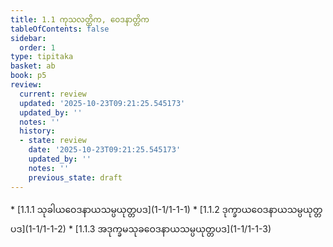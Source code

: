 ```yaml
---
title: 1.1 ကုသလတ္တိက, ဝေဒနာတ္တိက
tableOfContents: false
sidebar:
  order: 1
type: tipitaka
basket: ab
book: p5
review:
  current: review
  updated: '2025-10-23T09:21:25.545173'
  updated_by: ''
  notes: ''
  history:
  - state: review
    date: '2025-10-23T09:21:25.545173'
    updated_by: ''
    notes: ''
    previous_state: draft
---
```



<ReviewStatus review={frontmatter.review} showDetails={true} />

<HypothesisAnnotation frontmatter={frontmatter} />

<DynamicBreadcrumb />



<TableOfContents book="p5" section="1.1">
* [1.1.1 သုခါယဝေဒနာယသမ္ပယုတ္တပဒ](1-1/1-1-1)
* [1.1.2 ဒုက္ခာယဝေဒနာယသမ္ပယုတ္တပဒ](1-1/1-1-2)
* [1.1.3 အဒုက္ခမသုခဝေဒနာယသမ္ပယုတ္တပဒ](1-1/1-1-3)
</TableOfContents>